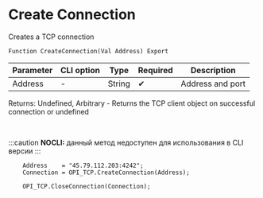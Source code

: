 ﻿---
sidebar_position: 1
---


# Create Connection 
 Creates a TCP connection



`Function CreateConnection(Val Address) Export`

  | Parameter | CLI option | Type | Required | Description |
  |-|-|-|-|-|
  | Address | - | String | &#x2714; | Address and port |

  
  Returns:  Undefined, Arbitrary - Returns the TCP client object on successful connection or undefined

<br/>


:::caution
**NOCLI:** данный метод недоступен для использования в CLI версии
:::
<br/>



```bsl title="1C:Enterprise/OneScript code example"
    Address    = "45.79.112.203:4242";
    Connection = OPI_TCP.CreateConnection(Address);

    OPI_TCP.CloseConnection(Connection);
```
 




